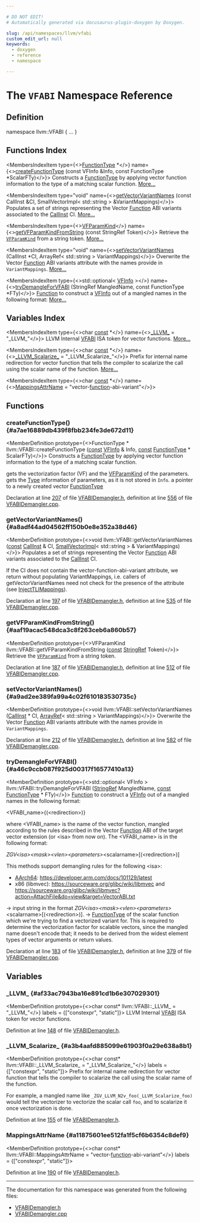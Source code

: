 ```yaml
---

# DO NOT EDIT!
# Automatically generated via docusaurus-plugin-doxygen by Doxygen.

slug: /api/namespaces/llvm/vfabi
custom_edit_url: null
keywords:
  - doxygen
  - reference
  - namespace

---
```





# The `VFABI` Namespace Reference

<DoxygenPage pluginConfig={pluginConfig}>



## Definition

<CodeBlock>namespace llvm::VFABI &#123; ... &#125;</CodeBlock>

## Functions Index

<MembersIndex>

<MembersIndexItem
  type={<><a href="/docs/api/classes/llvm/functiontype">FunctionType</a> &#42;</>}
  name={<><a href="#a7ae16889db439f8fbb234fe3de672d11">createFunctionType</a> (const VFInfo &amp;Info, const FunctionType &#42;ScalarFTy)</>}>
Constructs a <a href="/docs/api/classes/llvm/functiontype">FunctionType</a> by applying vector function information to the type of a matching scalar function. <a href="#a7ae16889db439f8fbb234fe3de672d11">More...</a>
</MembersIndexItem>

<MembersIndexItem
  type="void"
  name={<><a href="#a8adf44ad04562ff150b0e8e352a38d46">getVectorVariantNames</a> (const CallInst &amp;CI, SmallVectorImpl&lt; std::string &gt; &amp;VariantMappings)</>}>
Populates a set of strings representing the Vector <a href="/docs/api/classes/llvm/function">Function</a> ABI variants associated to the <a href="/docs/api/classes/llvm/callinst">CallInst</a> CI. <a href="#a8adf44ad04562ff150b0e8e352a38d46">More...</a>
</MembersIndexItem>

<MembersIndexItem
  type={<><a href="/docs/api/namespaces/llvm/#add480f2ed87faa59c16d4c01ffb4bf39">VFParamKind</a></>}
  name={<><a href="#aaf19acac548dca3c8f263ceb6a860b57">getVFParamKindFromString</a> (const StringRef Token)</>}>
Retrieve the <code><a href="/docs/api/namespaces/llvm/#add480f2ed87faa59c16d4c01ffb4bf39">VFParamKind</a></code> from a string token. <a href="#aaf19acac548dca3c8f263ceb6a860b57">More...</a>
</MembersIndexItem>

<MembersIndexItem
  type="void"
  name={<><a href="#a9ad2ee389fa99a4c02f610183530735c">setVectorVariantNames</a> (CallInst &#42;CI, ArrayRef&lt; std::string &gt; VariantMappings)</>}>
Overwrite the Vector <a href="/docs/api/classes/llvm/function">Function</a> ABI variants attribute with the names provide in <code>VariantMappings</code>. <a href="#a9ad2ee389fa99a4c02f610183530735c">More...</a>
</MembersIndexItem>

<MembersIndexItem
  type={<>std::optional&lt; <a href="/docs/api/structs/llvm/vfinfo">VFInfo</a> &gt;</>}
  name={<><a href="#a46c9ccb087f925d00317f16577410a13">tryDemangleForVFABI</a> (StringRef MangledName, const FunctionType &#42;FTy)</>}>
<a href="/docs/api/classes/llvm/function">Function</a> to construct a <a href="/docs/api/structs/llvm/vfinfo">VFInfo</a> out of a mangled names in the following format: <a href="#a46c9ccb087f925d00317f16577410a13">More...</a>
</MembersIndexItem>

</MembersIndex>

## Variables Index

<MembersIndex>

<MembersIndexItem
  type={<>char <a href="/docs/api/files/lib/lib/target/lib/target/aarch64/aarch64promoteconstant-cpp/#a90f8350fecae261c25be85d38b451bff">const</a>  &#42;</>}
  name={<><a href="#af33ac7943ba16e891cd1b6e307029301">&#95;LLVM&#95;</a> = &quot;&#95;LLVM&#95;&quot;</>}>
LLVM Internal <a href="/docs/api/namespaces/llvm/vfabi">VFABI</a> ISA token for vector functions. <a href="#af33ac7943ba16e891cd1b6e307029301">More...</a>
</MembersIndexItem>

<MembersIndexItem
  type={<>char <a href="/docs/api/files/lib/lib/target/lib/target/aarch64/aarch64promoteconstant-cpp/#a90f8350fecae261c25be85d38b451bff">const</a>  &#42;</>}
  name={<><a href="#a3b4aafd885099e61903f0a29e638a8b1">&#95;LLVM&#95;Scalarize&#95;</a> = &quot;&#95;LLVM&#95;Scalarize&#95;&quot;</>}>
Prefix for internal name redirection for vector function that tells the compiler to scalarize the call using the scalar name of the function. <a href="#a3b4aafd885099e61903f0a29e638a8b1">More...</a>
</MembersIndexItem>

<MembersIndexItem
  type={<>char <a href="/docs/api/files/lib/lib/target/lib/target/aarch64/aarch64promoteconstant-cpp/#a90f8350fecae261c25be85d38b451bff">const</a>  &#42;</>}
  name={<><a href="#a11875601ee512fa1f5cf6b6354c8def9">MappingsAttrName</a> = &quot;vector-<a href="/docs/api/files/lib/lib/analysis/regionprinter-cpp/#aa37fbbce2360106772fd97ed06455d55">function</a>-abi-variant&quot;</>}>
</MembersIndexItem>

</MembersIndex>


<SectionDefinition>

## Functions

### createFunctionType() {#a7ae16889db439f8fbb234fe3de672d11}

<MemberDefinition
  prototype={<>FunctionType &#42; llvm::VFABI::createFunctionType (<a href="/docs/api/files/lib/lib/target/lib/target/aarch64/aarch64promoteconstant-cpp/#a90f8350fecae261c25be85d38b451bff">const</a> <a href="/docs/api/structs/llvm/vfinfo">VFInfo</a> &amp; Info, <a href="/docs/api/files/lib/lib/target/lib/target/aarch64/aarch64promoteconstant-cpp/#a90f8350fecae261c25be85d38b451bff">const</a> <a href="/docs/api/classes/llvm/functiontype">FunctionType</a> &#42; ScalarFTy)</>}>
Constructs a <a href="/docs/api/classes/llvm/functiontype">FunctionType</a> by applying vector function information to the type of a matching scalar function.

<ParametersList title="Parameters">
<ParametersListItem name="Info">gets the vectorization factor (VF) and the <a href="/docs/api/namespaces/llvm/#add480f2ed87faa59c16d4c01ffb4bf39">VFParamKind</a> of the parameters.</ParametersListItem>
<ParametersListItem name="ScalarFTy">gets the <a href="/docs/api/classes/llvm/type">Type</a> information of parameters, as it is not stored in <code>Info</code>.</ParametersListItem>
</ParametersList>

<SectionUser title="Returns">
a pointer to a newly created vector <a href="/docs/api/classes/llvm/functiontype">FunctionType</a>
</SectionUser>

Declaration at line <a href="/docs/api/files/include/include/llvm/include/llvm/ir/vfabidemangler-h/#l00207">207</a> of file <a href="/docs/api/files/include/include/llvm/include/llvm/ir/vfabidemangler-h">VFABIDemangler.h</a>, definition at line <a href="/docs/api/files/lib/lib/ir/vfabidemangler-cpp/#l00556">556</a> of file <a href="/docs/api/files/lib/lib/ir/vfabidemangler-cpp">VFABIDemangler.cpp</a>.
</MemberDefinition>

### getVectorVariantNames() {#a8adf44ad04562ff150b0e8e352a38d46}

<MemberDefinition
  prototype={<>void llvm::VFABI::getVectorVariantNames (<a href="/docs/api/files/lib/lib/target/lib/target/aarch64/aarch64promoteconstant-cpp/#a90f8350fecae261c25be85d38b451bff">const</a> <a href="/docs/api/classes/llvm/callinst">CallInst</a> &amp; CI, <a href="/docs/api/classes/llvm/smallvectorimpl">SmallVectorImpl</a>&lt; std::string &gt; &amp; VariantMappings)</>}>
Populates a set of strings representing the Vector <a href="/docs/api/classes/llvm/function">Function</a> ABI variants associated to the <a href="/docs/api/classes/llvm/callinst">CallInst</a> CI.

If the CI does not contain the vector-function-abi-variant attribute, we return without populating VariantMappings, i.e. callers of getVectorVariantNames need not check for the presence of the attribute (see <a href="/docs/api/classes/llvm/injecttlimappings">InjectTLIMappings</a>).

Declaration at line <a href="/docs/api/files/include/include/llvm/include/llvm/ir/vfabidemangler-h/#l00197">197</a> of file <a href="/docs/api/files/include/include/llvm/include/llvm/ir/vfabidemangler-h">VFABIDemangler.h</a>, definition at line <a href="/docs/api/files/lib/lib/ir/vfabidemangler-cpp/#l00535">535</a> of file <a href="/docs/api/files/lib/lib/ir/vfabidemangler-cpp">VFABIDemangler.cpp</a>.
</MemberDefinition>

### getVFParamKindFromString() {#aaf19acac548dca3c8f263ceb6a860b57}

<MemberDefinition
  prototype={<>VFParamKind llvm::VFABI::getVFParamKindFromString (<a href="/docs/api/files/lib/lib/target/lib/target/aarch64/aarch64promoteconstant-cpp/#a90f8350fecae261c25be85d38b451bff">const</a> <a href="/docs/api/classes/llvm/stringref">StringRef</a> Token)</>}>
Retrieve the <code><a href="/docs/api/namespaces/llvm/#add480f2ed87faa59c16d4c01ffb4bf39">VFParamKind</a></code> from a string token.

Declaration at line <a href="/docs/api/files/include/include/llvm/include/llvm/ir/vfabidemangler-h/#l00187">187</a> of file <a href="/docs/api/files/include/include/llvm/include/llvm/ir/vfabidemangler-h">VFABIDemangler.h</a>, definition at line <a href="/docs/api/files/lib/lib/ir/vfabidemangler-cpp/#l00512">512</a> of file <a href="/docs/api/files/lib/lib/ir/vfabidemangler-cpp">VFABIDemangler.cpp</a>.
</MemberDefinition>

### setVectorVariantNames() {#a9ad2ee389fa99a4c02f610183530735c}

<MemberDefinition
  prototype={<>void llvm::VFABI::setVectorVariantNames (<a href="/docs/api/classes/llvm/callinst">CallInst</a> &#42; CI, <a href="/docs/api/classes/llvm/arrayref">ArrayRef</a>&lt; std::string &gt; VariantMappings)</>}>
Overwrite the Vector <a href="/docs/api/classes/llvm/function">Function</a> ABI variants attribute with the names provide in <code>VariantMappings</code>.

Declaration at line <a href="/docs/api/files/include/include/llvm/include/llvm/ir/vfabidemangler-h/#l00212">212</a> of file <a href="/docs/api/files/include/include/llvm/include/llvm/ir/vfabidemangler-h">VFABIDemangler.h</a>, definition at line <a href="/docs/api/files/lib/lib/ir/vfabidemangler-cpp/#l00582">582</a> of file <a href="/docs/api/files/lib/lib/ir/vfabidemangler-cpp">VFABIDemangler.cpp</a>.
</MemberDefinition>

### tryDemangleForVFABI() {#a46c9ccb087f925d00317f16577410a13}

<MemberDefinition
  prototype={<>std::optional&lt; VFInfo &gt; llvm::VFABI::tryDemangleForVFABI (<a href="/docs/api/classes/llvm/stringref">StringRef</a> MangledName, <a href="/docs/api/files/lib/lib/target/lib/target/aarch64/aarch64promoteconstant-cpp/#a90f8350fecae261c25be85d38b451bff">const</a> <a href="/docs/api/classes/llvm/functiontype">FunctionType</a> &#42; FTy)</>}>
<a href="/docs/api/classes/llvm/function">Function</a> to construct a <a href="/docs/api/structs/llvm/vfinfo">VFInfo</a> out of a mangled names in the following format:

&lt;VFABI&#95;name&gt;&#123;(&lt;redirection&gt;)&#125;

where &lt;VFABI&#95;name&gt; is the name of the vector function, mangled according to the rules described in the Vector <a href="/docs/api/classes/llvm/function">Function</a> ABI of the target vector extension (or &lt;isa&gt; from now on). The &lt;VFABI&#95;name&gt; is in the following format:

<em>ZGV&lt;isa&gt;&lt;mask&gt;&lt;vlen&gt;&lt;parameters&gt;</em>&lt;scalarname&gt;&#91;(&lt;redirection&gt;)&#93;

This methods support demangling rules for the following &lt;isa&gt;:


<ul>
<li><a href="/docs/api/namespaces/llvm/aarch64">AArch64</a>: <a href="https://developer.arm.com/docs/101129/latest">https://developer.arm.com/docs/101129/latest</a></li>
<li>x86 (libmvec): <a href="https://sourceware.org/glibc/wiki/libmvec">https://sourceware.org/glibc/wiki/libmvec</a> and <a href="https://sourceware.org/glibc/wiki/libmvec?action=AttachFile&do=view&target=VectorABI.txt">https://sourceware.org/glibc/wiki/libmvec?action=AttachFile&amp;do=view&amp;target=VectorABI.txt</a></li>
</ul>



<ParametersList title="Parameters">
<ParametersListItem name="MangledName">-&gt; input string in the format <em>ZGV&lt;isa&gt;&lt;mask&gt;&lt;vlen&gt;&lt;parameters&gt;</em>&lt;scalarname&gt;&#91;(&lt;redirection&gt;)&#93;.</ParametersListItem>
<ParametersListItem name="FTy">-&gt; <a href="/docs/api/classes/llvm/functiontype">FunctionType</a> of the scalar function which we&#39;re trying to find a vectorized variant for. This is required to determine the vectorization factor for scalable vectors, since the mangled name doesn&#39;t encode that; it needs to be derived from the widest element types of vector arguments or return values.</ParametersListItem>
</ParametersList>

Declaration at line <a href="/docs/api/files/include/include/llvm/include/llvm/ir/vfabidemangler-h/#l00183">183</a> of file <a href="/docs/api/files/include/include/llvm/include/llvm/ir/vfabidemangler-h">VFABIDemangler.h</a>, definition at line <a href="/docs/api/files/lib/lib/ir/vfabidemangler-cpp/#l00379">379</a> of file <a href="/docs/api/files/lib/lib/ir/vfabidemangler-cpp">VFABIDemangler.cpp</a>.
</MemberDefinition>

</SectionDefinition>

<SectionDefinition>

## Variables

### &#95;LLVM&#95; {#af33ac7943ba16e891cd1b6e307029301}

<MemberDefinition
  prototype={<>char const&#42; llvm::VFABI::&#95;LLVM&#95; = &quot;&#95;LLVM&#95;&quot;</>}
  labels = {["constexpr", "static"]}>
LLVM Internal <a href="/docs/api/namespaces/llvm/vfabi">VFABI</a> ISA token for vector functions.

Definition at line <a href="/docs/api/files/include/include/llvm/include/llvm/ir/vfabidemangler-h/#l00148">148</a> of file <a href="/docs/api/files/include/include/llvm/include/llvm/ir/vfabidemangler-h">VFABIDemangler.h</a>.
</MemberDefinition>

### &#95;LLVM&#95;Scalarize&#95; {#a3b4aafd885099e61903f0a29e638a8b1}

<MemberDefinition
  prototype={<>char const&#42; llvm::VFABI::&#95;LLVM&#95;Scalarize&#95; = &quot;&#95;LLVM&#95;Scalarize&#95;&quot;</>}
  labels = {["constexpr", "static"]}>
Prefix for internal name redirection for vector function that tells the compiler to scalarize the call using the scalar name of the function.

For example, a mangled name like <code>&#95;ZGV&#95;LLVM&#95;N2v&#95;foo(&#95;LLVM&#95;Scalarize&#95;foo)</code> would tell the vectorizer to vectorize the scalar call <code>foo</code>, and to scalarize it once vectorization is done.

Definition at line <a href="/docs/api/files/include/include/llvm/include/llvm/ir/vfabidemangler-h/#l00155">155</a> of file <a href="/docs/api/files/include/include/llvm/include/llvm/ir/vfabidemangler-h">VFABIDemangler.h</a>.
</MemberDefinition>

### MappingsAttrName {#a11875601ee512fa1f5cf6b6354c8def9}

<MemberDefinition
  prototype={<>char const&#42; llvm::VFABI::MappingsAttrName = &quot;vector-<a href="/docs/api/files/lib/lib/analysis/regionprinter-cpp/#aa37fbbce2360106772fd97ed06455d55">function</a>-abi-variant&quot;</>}
  labels = {["constexpr", "static"]}>

Definition at line <a href="/docs/api/files/include/include/llvm/include/llvm/ir/vfabidemangler-h/#l00190">190</a> of file <a href="/docs/api/files/include/include/llvm/include/llvm/ir/vfabidemangler-h">VFABIDemangler.h</a>.
</MemberDefinition>

</SectionDefinition>

<hr/>

The documentation for this namespace was generated from the following files:

<ul>
<li><a href="/docs/api/files/include/include/llvm/include/llvm/ir/vfabidemangler-h">VFABIDemangler.h</a></li>
<li><a href="/docs/api/files/lib/lib/ir/vfabidemangler-cpp">VFABIDemangler.cpp</a></li>
</ul>

</DoxygenPage>
